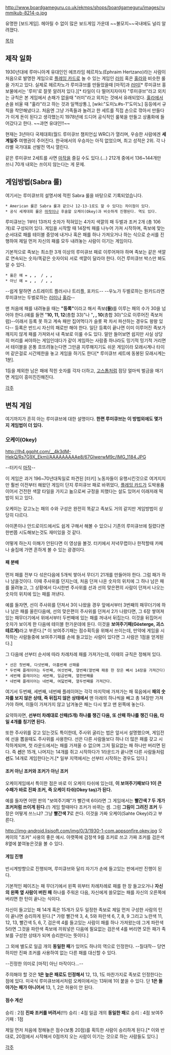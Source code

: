 http://www.boardgameguru.co.uk/ekmps/shops/boardgameguru/images/rummikub-8214-p.jpg

유명한 [보드게임]. 헤아릴 수 없이 많은 보드게임 가운데 ~~불모지~~국내에도 널리 알려졌다. 

[[목차]]

== 제작 일화 ==
1930년대에 루마니아계 유대인인 에프라임 헤르차노(Ephraim Hertzano)라는 사람이 처음으로 발명한 게임으로 [[플레잉 카드]]로 놀 수 있는 게임인 [[러미]] 혹은 [[훌라]]와 비슷한 룰을 가지고 있다. 실제로 헤르차노가 루미큐브를 만들었을때 [마작]과 [[러미]][* 루미큐브 홍보물에서는 '루미'로 잘못 알려저 있다.][* 타일이 다 떨어지자마자 "루미큐브"라고 외치는 규칙은 본 게임에서 손패가 없을때 "러미"라고 외치는 것에서 유래되었다. [[훌라]]에서 손을 비울 때 "훌라"라고 하는 것과 일맥상통.], [wiki:"도미노#s-1"도미노] 등등에서 규칙을 착안해냈다고. 처음엔 그냥 가족들과 놀려고 한 세트를 직접 손으로 깎아서 만들다가 이게 돈이 된다고 생각했는지 1978년에 드디어 공식적인 룰북을 만들고 상품화에 들어갔다고 한다. ~~과연 유대인!!~~

현재는 3년마다 국제대회(월드 루미큐브 챔피언십 WRC)가 열리며, 우승한 사람에겐 '''세계일주''' 여행권이 주어진다. 한국에서의 우승자는 아직 없었으며, 최고 성적은 2위. 각 나라별 국가대표 선발전 역시 열린다.

같은 루미큐브 2세트를 사면 [[마작]]을 즐길 수도 있다.(…) 212개 중에서 136~144개만 쓰니 70개 내외는 쓰이지 않는다는 게 문제.

== 게임방법(Sabra 룰) ==

여기서는 루미큐브의 설명서에 적힌 Sabra 룰을 바탕으로 기록되었습니다.

 * American 룰은 Sabra 룰과 같으나 12-13-1로도 할 수 있다는 차이점이 있다.
 * 공식 세계대회 룰은 [[마작]]이나 후술할 오케이(Okey)과 비슷하게 진행된다. 역도 있다.

루미큐브는 1부터 13까지 숫자가 적혀있는 4가지 색깔의 패 두벌과 조커 2개 (총 106개)로 구성되어 있다. 게임을 시작할 때 14장씩 패를 나누어 가져 시작하며, 족보에 맞는 순서대로 패를 테이블 중앙에 내거나 혹은 패를 하나 가져오거나 하는 식으로 순서를 진행하여 제일 먼저 자신의 패를 모두 내려놓는 사람이 이기는 게임이다.

기본적으로 족보는 최소한 3개 이상의 루미큐브 패로 이루어져야 하며 족보는 같은 색깔로 연속되는 숫자/똑같은 숫자이되 서로 색깔이 달라야 한다. 이건 루미큐브 박스만 봐도 알 수 있다.
 * 옳은 예 = '''{{{#orange 1}}}, {{{#orange 2}}}, {{{#orange 3}}}''' / '''{{{#red 5}}}, {{{#orange 5}}}, {{{#blue 5}}}'''
 * 아닌 예 = '''{{{#blue 7}}}, {{{#orange 8}}}, {{{#red 9}}}''' / '''{{{#red 5}}}, {{{#red 5}}}, {{{#blue 5}}}'''
--쉽게 말하면 스트레이트 플러시나 트리플, 포카드--
--우노가 두벌로하는 원카드라면 루미큐브는 두벌로하는 [[러미]]나 [[훌라]]--

맨 처음에 패를 내려놓을 때는 '''"등록"'''이라고 해서 족보'''(들)'''를 이루는 패의 수가 30을 넘어야 한다.(예를 들면 "'''10, 11, 12'''(총합 33)"나 "'''{{{#red 10}}}, {{{#blue 10}}}, 10'''(총합 30)"으로 이루어진 족보처럼)--이래서 등록 못 하고 계속 패만 집어먹다가 슬롯 꽉 차서 파산하는 경우도 왕왕 있다-- 등록은 반드시 자신의 패로만 해야 한다. 일단 등록이 끝나면 이미 이루어진 족보가 깨지지 않게 패를 가져와서 내 족보로 이룰 수도 있다. 말만 들어보면 쉽지만 사실 상당히 머리를 써야하는 게임인데다가 같이 게임하는 사람중 하나라도 밍기적 밍기적 거리면서 테이블을 온통 흐뜨려놓는다면 그만큼 지루해지기도 쉬운 게임이라 모래시계나 타이머 같은걸로 시간제한을 놓고 게임을 하기도 한다[* 루미큐브 세트에 동봉된 모래시계는 1분].

1등을 제외한 남은 패에 적힌 숫자를 각자 더하고, [[고스톱]]처럼 점당 얼마씩 벌금을 매기면 게임이 흥미진진해진다.

[[각주]]

== 변칙 게임 ==

여기까지가 흔히 아는 루미큐브에 대한 설명이다. '''한편 루미큐브는 이 방법외에도 몇가지 게임법이 더 있다.'''

=== 오케이(Okey) ===

http://lh4.ggpht.com/__4k3dM-HekQ/Rs7G9X_EkmI/AAAAAAAAAe8/67GlwerwM9c/IMG_1184.JPG

--터키식 [[마작]]--

이 게임은 과거 196~70년대독일로 파견된 [터키] 노동자들이 유행시킨것으로 여겨지지만 훨씬 이전부터 해왔던 게임이 단지 루미큐브 패로 바뀌었다, [[플레잉 카드]]가 도박용품이어서 건전한 색깔 타일을 가지고 놂으로써 규정을 피했다는 설도 있어서 이래저래 떡밥이 되고 있다.

오케이는 갖고노는 패의 수와 구성은 완전히 똑같고 족보도 거의 같지만 게임방법이 상당히 다르다.

아이폰이나 안드로이드에서도 쉽게 구해서 해볼 수 있으니 기존의 루미큐브에 질렸다면 한번쯤 시도해보는것도 재미있을 것 같다.

{{{#!html
<object width="480" height="360"><param name="movie" value="http://www.youtube.com/v/5J6X81DGIro?version=3&amp;hl=ko_KR"></param><param name="allowFullScreen" value="true"></param><param name="allowscriptaccess" value="always"></param><embed src="http://www.youtube.com/v/5J6X81DGIro?version=3&amp;hl=ko_KR" type="application/x-shockwave-flash" width="480" height="360" allowscriptaccess="always" allowfullscreen="true"></embed></object>}}}

어떻게 하는지 이해가 안된다면 이 영상을 볼것. 터키에서 저녁무렵이나 한적할때 카페나 술집에 가면 흔하게 볼 수 있는 광경이다.

==== 패 분배 ====

먼저 패를 전부 다 섞은다음에 5개씩 쌓아서 무더기 21개를 만들어야 한다. 그럼 패가 하나 남을것이다. 이때 주사위를 던지는데, 처음 던져 나온 숫자의 위치에 그 하나 남은 패를 올려놓고, 그 상황에서 다시한번 주사위를 선과 선의 맞은편의 사람이 던져서 나오는 숫자의 위치에 있는 패를 꺼낸다.

예를 들자면, 선이 주사위를 던져서 3이 나왔을 경우 앞에서부터 3번째의 패무더기에 하나 남은 패를 올린다음에, 선의 맞은편이 주사위를 던져서 2가 나왔다면, 그 6장 쌓여져 있는 패무더기에서 위에서부터 두번째에 있는 패를 꺼내서 뒤집는다. 이것을 뒤집어서 숫자가 보이게 한 다음에 테이블 한가운데에 둔다. 이것을 '''보여주기패(Gösterge, 괴스테르게)'''라고 부른다.[* 이 보여주기패는 점수획득을 위해서 쓰이는데, 만약에 게임을 시작하는 사람들중에 보여주기패를 손에 들고있는 사람이 있다면 그 사람은 1점을 얻게된다.]

그 다음에 선부터 순서에 따라 차례차례 패를 가져가는데, 이때의 규칙은 정해져 있다.
 * 선은 첫번째, 다섯번째, 아홉번째 산패를
 * 두번째 플레이어는 두번째, 여섯번째, 열번째(열번째 패중 한 장은 빼서 14장을 가져간다)
 * 세번째 플레이어는 세번째, 일곱번째, 열한번째를
 * 네번째 플레이어는 네번째, 여덟번째, 열두번째를 가져간다.
여기서 두번째, 세번째, 네번째 플레이어는 각각 마지막에 가져가는 패 묶음에서 '''패의 숫자를 보지 않은 상태, 즉 뒤집지 않은 상태에서''' 맨 아래의 하나씩을 빼고 총 14장만 가져가야 하며, 이들이 가져가지 않고 남겨놓은 패는 다시 쌓고 맨 왼쪽에 놓는다.

요약하자면, '''선부터 차례대로 산패(5개) 하나를 챙긴 다음, 또 산패 하나를 챙긴 다음, 타일 4개를 칭기면 된다.'''

또한 주사위를 갖고 있는것도 특이한데, 주사위 굴리는 법은 앞서서 설명했으며, 게임전에 선을 뽑을때도 주사위를 사용한다. 선은 다른 사람들보다 하나 더 많은 패를 갖고 시작하게되며, 첫 라운드에서는 패를 가져올 수 없으며 그저 필요없는 패 하나만 버리면 된다. 즉 '''선'''은 15개, 나머지는 14개를 쥐고 시작하다가 1라운드가 끝나면 다른 사람들처럼 '''선'''도 14개로 게임한다는거.[* 일부 지역에서는 선부터 시작하는 경우도 있다.]

==== 조커 아닌 조커와 조커가 아닌 조커 ====

오케이게임에서 특이한 점은 바로 이 오케이 타쉬에 있는데, '''이 보여주기패보다 1이 큰 수패가 바로 진짜 조커, 즉 오케이 타쉬(Okey taş)가 된다.'''

예를 들자면 어떤 판의 "보여주기패"가 빨간색 6이라면 그 게임에서는 '''빨간색 7 두 개가 조커처럼 쓰이게 된다.'''(!) 게임 할때마다 조커가 바뀌는 셈. 그럼 '''그림이 그려진 조커''' 두 장은 어떻게 쓰느냐? 그냥 '''빨간색 7'''로 쓴다. 이것을 가짜 오케이(Sahte Okey)라고 부른다.

http://img-android.lisisoft.com/img/0/3/1930-1-com.appsonfire.okey.jpg
오케이의 "조커" 사용의 좋은 예시. 아랫쪽에 검정색 9를 조커로 쓰고 가짜 조커를 검은색 8옆에 붙여놓은것을 볼 수 있다.

==== 게임 진행 ====

반시계방향으로 진행되며, 루미큐브와 달리 자기가 손에 들고있는 판에서만 진행이 된다.

기본적인 페이즈는 패 무더기에서 왼쪽 위부터 차례차례로 패를 한 장 들고오거나 '''자신의 왼쪽 옆 사람이 버린 패''' 하나를 주워온 다음, 자신에게 쓸모없는 패를 자신의 오른쪽에 버리면 한 턴이 끝나는 식이다.

자신이 들고있는 패 14개 혹은 15개가 모두 일정한 족보로 제일 먼저 구성한 사람의 턴이 끝나면 승리하게 된다.[* 가령 빨간색 3, 4, 5와 파란색 6, 7, 8, 9 그리고 노란색 11, 12, 13, 빨간색 5, 6, 7, 검은색 4를 들고있는 사람이 패를 하나 가져왔는데 그게 파란색 5라면 그것을 파란색 족보에 끼워넣은 다음에 필요없는 검은색 4를 버리면 모든 패가 족보를 구성한 상태가 되며 승리한다는 뜻이다.]

그 외에 별도로 일곱 개의 '''동일한 패'''가 있어도 하나의 역으로 인정한다. --칠대작-- 당연하지만 진짜 조커를 사용하여 없는 다른 패를 대신할 수 있다.

--진정한 의미로 [마작] 아닌 마작이다...--

주의해야 할 것은 '''1은 높은 패로도 인정해서''' 12, 13, 1도 마찬가지로 족보로 인정한다는 점에 있다. 미국식 루미큐브에서처럼 오케이에서는 13뒤에 1이 붙을 수 있다. 단 '''1은 돌아가는 패가 아니어서''' 13, 1, 2은 허용이 안 된다.

==== 점수 계산 ====

승리 : 2점
'''진짜 조커를 버려서'''(!!!) 승리 : 4점
일곱 개의 '''동일한 패'''로 승리 : 4점
보여주기패 : 1점

제일 먼저 처음에 정해놓은 점수(보통 20점)를 획득한 사람이 승리하게 된다.[* 이와 반대로, 20점에서 시작해서 0점까지 오는 사람이 이기는 것으로 하는 사람들도 있다.]


[[각주]]
